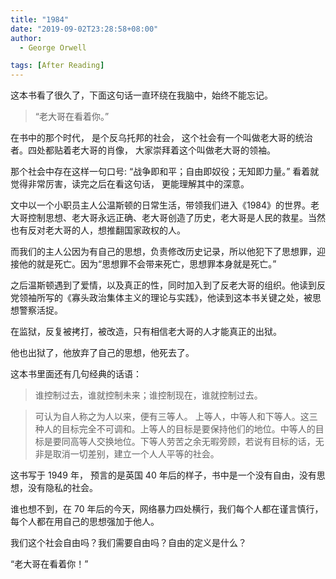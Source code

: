 ```yaml
---
title: "1984"
date: "2019-09-02T23:28:58+08:00"
author:
  - George Orwell

tags: [After Reading]
---
```


这本书看了很久了，下面这句话一直环绕在我脑中，始终不能忘记。

> “老大哥在看着你。”

<more />

在书中的那个时代， 是个反乌托邦的社会， 这个社会有一个叫做老大哥的统治者。四处都贴着老大哥的肖像， 大家崇拜着这个叫做老大哥的领袖。

那个社会中存在这样一句口号: “战争即和平；自由即奴役；无知即力量。” 看着就觉得非常厉害，读完之后在看这句话， 更能理解其中的深意。

文中以一个小职员主人公温斯顿的日常生活，带领我们进入《1984》的世界。老大哥控制思想、老大哥永远正确、老大哥创造了历史，老大哥是人民的救星。当然也有反对老大哥的人，想推翻国家政权的人。

而我们的主人公因为有自己的思想，负责修改历史记录，所以他犯下了思想罪，迎接他的就是死亡。因为“思想罪不会带来死亡，思想罪本身就是死亡。”

之后温斯顿遇到了爱情，以及真正的性，同时加入到了反老大哥的组织。他读到反党领袖所写的《寡头政治集体主义的理论与实践》，他读到这本书关键之处，被思想警察活捉。

在监狱，反复被拷打，被改造，只有相信老大哥的人才能真正的出狱。

他也出狱了，他放弃了自己的思想，他死去了。

这本书里面还有几句经典的话语：

> 谁控制过去，谁就控制未来；谁控制现在，谁就控制过去。

> 可认为自人称之为人以来，便有三等人。 上等人，中等人和下等人。这三种人的目标完全不可调和。上等人的目标是要保持他们的地位。中等人的目标是要同高等人交换地位。下等人劳苦之余无暇旁顾，若说有目标的话，无非是取消一切差别，建立一个人人平等的社会。

这书写于 1949 年， 预言的是英国 40 年后的样子，书中是一个没有自由，没有思想，没有隐私的社会。

谁也想不到，在 70 年后的今天，网络暴力四处横行，我们每个人都在谨言慎行，每个人都在用自己的思想强加于他人。

我们这个社会自由吗？我们需要自由吗？自由的定义是什么？

“老大哥在看着你！”
